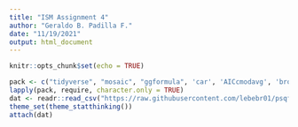 ```yaml
---
title: "ISM Assignment 4"
author: "Geraldo B. Padilla F."
date: "11/19/2021"
output: html_document
---
```


```r
knitr::opts_chunk$set(echo = TRUE)
```

```r
pack <- c("tidyverse", "mosaic", "ggformula", 'car', 'AICcmodavg', 'broom')
lapply(pack, require, character.only = TRUE)
dat <- readr::read_csv("https://raw.githubusercontent.com/lebebr01/psqf_6243/main/data/pumpkins.csv")
theme_set(theme_statthinking())
attach(dat)
```